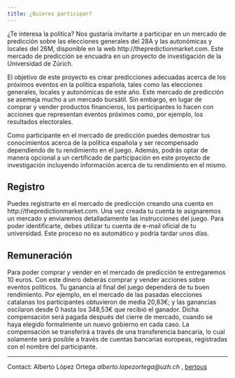 ```yaml
---
title: ¿Quieres participar?
---
```


¿Te interesa la política? Nos gustaría invitarte a participar en un mercado de predicción sobre las elecciones generales del 28A y las autonómicas y locales del 26M, disponible en la web http://thepredictionmarket.com. Este mercado de predicción se encuadra en un proyecto de investigación de la Universidad de Zúrich.

El objetivo de este proyecto es crear predicciones adecuadas acerca de los próximos eventos en la política española, tales como las elecciones  generales, locales y autonómicas de este año. Este mercado de predicción se asemeja mucho a un mercado bursátil. Sin embargo, en lugar de comprar y vender productos financieros, los participantes lo hacen con acciones que representan eventos próximos como, por ejemplo, los resultados electorales. 

Como participante en el mercado de predicción puedes demostrar tus conocimientos acerca de la política española y ser recompensado dependiendo de tu rendimiento en el juego. Además, podrás optar de manera opcional a un certificado de participación en este proyecto de investigación incluyendo información acerca de tu rendimiento en el mismo.

## Registro

Puedes registrarte en el mercado de predicción creando una cuenta en http://thepredictionmarket.com. Una vez creada tu cuenta te asignaremos un mercado y enviaremos detalladamente las instrucciones del juego. Para poder identificarte, debes utilizar tu cuenta de e-mail oficial de tu universidad. Este proceso no es automático y podría tardar unos días.

## Remuneración

Para poder comprar y vender en el mercado de predicción te entregaremos 10 euros. Con este dinero deberás comprar y vender acciones sobre eventos políticos. Tu ganancia al final del juego dependerá de tu buen rendimiento. Por ejemplo, en el mercado de las pasadas elecciones catalanas los participantes obtuvieron de media 20,83€; y las ganancias oscilaron desde 0 hasta los 348,53€ que recibió el ganador. Dicha compensación será pagada después del cierre de mercado, cuando se haya elegido formalmente un nuevo gobierno en cada caso. La compensación se transferirá a través de una transferencia bancaria, lo cual solamente será posible a través de cuentas bancarias europeas, registradas con el nombre del participante. 

_________________

Contact: Alberto López Ortega _alberto.lopezortega@uzh.ch_ , [bertous](https://twitter.com/bertous)
